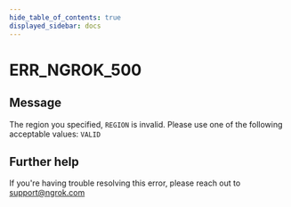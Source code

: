 ```yaml
---
hide_table_of_contents: true
displayed_sidebar: docs
---
```



# ERR_NGROK_500

## Message

The region you specified, `REGION` is invalid. Please use one of the following acceptable values: `VALID`

<ErrorDetails error="err_ngrok_500" />

## Further help

If you're having trouble resolving this error, please reach out to [support@ngrok.com](mailto:support@ngrok.com?subject=Help%20with%20ERR_NGROK_500)
